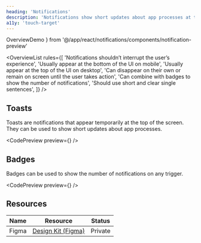 ```yaml
---
heading: 'Notifications'
description: 'Notifications show short updates about app processes at the on the screen.'
a11y: 'touch-target'
---
```


  OverviewDemo
} from '@/app/react/notifications/components/notification-preview'

<OverviewList rules={[
  'Notifications shouldn’t interrupt the user’s experience',
  'Usually appear at the bottom of the UI on mobile',
  'Usually appear at the top of the UI on desktop',
  'Can disappear on their own or remain on screen until the user takes action',
  'Can combine with badges to show the number of notifications',
  'Should use short and clear single sentences',
]} />

## Toasts

Toasts are notifications that appear temporarily at the top of the screen. They can be used to show short updates about app processes.

<CodePreview preview={<OverviewDemo />} />

## Badges

Badges can be used to show the number of notifications on any trigger.

<CodePreview preview={<NotifyBadgePreview />} />

<DripDivider />

## Resources

| Name     | Resource | Status                                               |
| -------- | -------- | ---------------------------------------------------- |
| Figma    | [Design Kit (Figma)](https://www.figma.com/design/ducwqOCxoxcWc3ReV3FYd8/Digital-University-Component-Library?m=auto&node-id=0-1)      |                         Private                      |